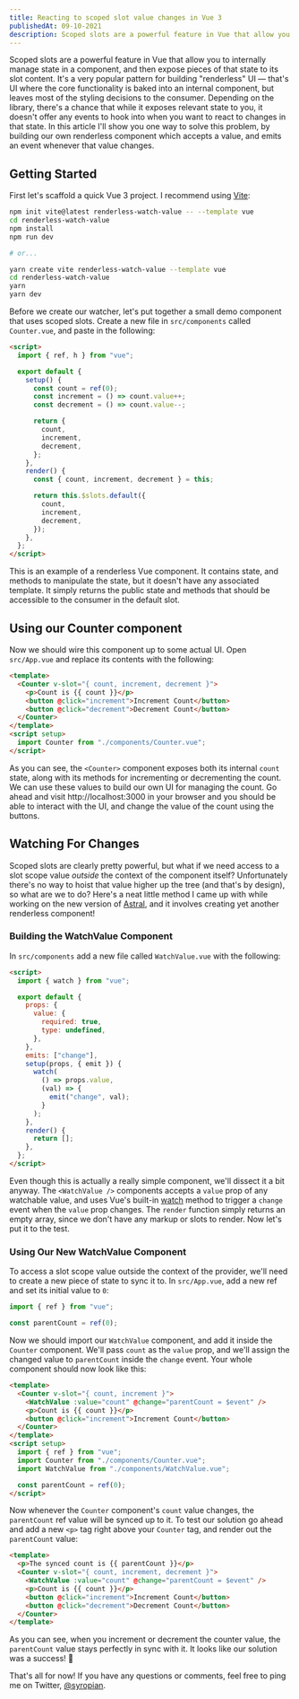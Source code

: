 ```yaml
---
title: Reacting to scoped slot value changes in Vue 3
publishedAt: 09-10-2021
description: Scoped slots are a powerful feature in Vue that allow you to internally manage state in a component, and then expose pieces of that state to its slot content. It's a very popular pattern for building "renderless" UI — that's UI where the core functionality is baked into an internal component, but leaves most of the styling decisions to the consumer. Depending on the library, there's a chance that while it exposes relevant state to you, it doesn't offer any events to hook into when you want to react to changes in that state. In this article I'll show you one way to solve this problem, by building our own renderless component which accepts a value, and emits an event whenever that value changes.
---
```


Scoped slots are a powerful feature in Vue that allow you to internally manage state in a component, and then expose pieces of that state to its slot content. It's a very popular pattern for building "renderless" UI — that's UI where the core functionality is baked into an internal component, but leaves most of the styling decisions to the consumer. Depending on the library, there's a chance that while it exposes relevant state to you, it doesn't offer any events to hook into when you want to react to changes in that state. In this article I'll show you one way to solve this problem, by building our own renderless component which accepts a value, and emits an event whenever that value changes.

## Getting Started

First let's scaffold a quick Vue 3 project. I recommend using [Vite](https://vitejs.dev):

```bash
npm init vite@latest renderless-watch-value -- --template vue
cd renderless-watch-value
npm install
npm run dev

# or...

yarn create vite renderless-watch-value --template vue
cd renderless-watch-value
yarn
yarn dev
```

Before we create our watcher, let's put together a small demo component that uses scoped slots. Create a new file in `src/components` called `Counter.vue`, and paste in the following:

```html
<script>
  import { ref, h } from "vue";

  export default {
    setup() {
      const count = ref(0);
      const increment = () => count.value++;
      const decrement = () => count.value--;

      return {
        count,
        increment,
        decrement,
      };
    },
    render() {
      const { count, increment, decrement } = this;

      return this.$slots.default({
        count,
        increment,
        decrement,
      });
    },
  };
</script>
```

This is an example of a renderless Vue component. It contains state, and methods to manipulate the state, but it doesn't have any associated template. It simply returns the public state and methods that should be accessible to the consumer in the default slot.

## Using our Counter component

Now we should wire this component up to some actual UI. Open `src/App.vue` and replace its contents with the following:

```html
<template>
  <Counter v-slot="{ count, increment, decrement }">
    <p>Count is {{ count }}</p>
    <button @click="increment">Increment Count</button>
    <button @click="decrement">Decrement Count</button>
  </Counter>
</template>
<script setup>
  import Counter from "./components/Counter.vue";
</script>
```

As you can see, the `<Counter>` component exposes both its internal `count` state, along with its methods for incrementing or decrementing the count. We can use these values to build our own UI for managing the count. Go ahead and visit http://localhost:3000 in your browser and you should be able to interact with the UI, and change the value of the count using the buttons.

## Watching For Changes

Scoped slots are clearly pretty powerful, but what if we need access to a slot scope value _outside_ the context of the component itself? Unfortunately there's no way to hoist that value higher up the tree (and that's by design), so what are we to do? Here's a neat little method I came up with while working on the new version of [Astral](https://astralapp.com), and it involves creating yet another renderless component!

### Building the WatchValue Component

In `src/components` add a new file called `WatchValue.vue` with the following:

```html
<script>
  import { watch } from "vue";

  export default {
    props: {
      value: {
        required: true,
        type: undefined,
      },
    },
    emits: ["change"],
    setup(props, { emit }) {
      watch(
        () => props.value,
        (val) => {
          emit("change", val);
        }
      );
    },
    render() {
      return [];
    },
  };
</script>
```

Even though this is actually a really simple component, we'll dissect it a bit anyway. The `<WatchValue />` components accepts a `value` prop of any watchable value, and uses Vue's built-in [watch](https://v3.vuejs.org/guide/reactivity-computed-watchers.html#watch) method to trigger a `change` event when the `value` prop changes. The `render` function simply returns an empty array, since we don't have any markup or slots to render. Now let's put it to the test.

### Using Our New WatchValue Component

To access a slot scope value outside the context of the provider, we'll need to create a new piece of state to sync it to. In `src/App.vue`, add a new ref and set its initial value to `0`:

```js
import { ref } from "vue";

const parentCount = ref(0);
```

Now we should import our `WatchValue` component, and add it inside the `Counter` component. We'll pass `count` as the `value` prop, and we'll assign the changed value to `parentCount` inside the `change` event. Your whole component should now look like this:

```html
<template>
  <Counter v-slot="{ count, increment }">
    <WatchValue :value="count" @change="parentCount = $event" />
    <p>Count is {{ count }}</p>
    <button @click="increment">Increment Count</button>
  </Counter>
</template>
<script setup>
  import { ref } from "vue";
  import Counter from "./components/Counter.vue";
  import WatchValue from "./components/WatchValue.vue";

  const parentCount = ref(0);
</script>
```

Now whenever the `Counter` component's `count` value changes, the `parentCount` ref value will be synced up to it. To test our solution go ahead and add a new `<p>` tag right above your `Counter` tag, and render out the `parentCount` value:

```html
<template>
  <p>The synced count is {{ parentCount }}</p>
  <Counter v-slot="{ count, increment, decrement }">
    <WatchValue :value="count" @change="parentCount = $event" />
    <p>Count is {{ count }}</p>
    <button @click="increment">Increment Count</button>
    <button @click="decrement">Decrement Count</button>
  </Counter>
</template>
```

As you can see, when you increment or decrement the counter value, the `parentCount` value stays perfectly in sync with it. It looks like our solution was a success! 🎉

That's all for now! If you have any questions or comments, feel free to ping me on Twitter, [@syropian](https://twitter.com/syropian).
